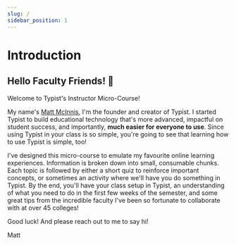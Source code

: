```yaml
---
slug: /
sidebar_position: 1
---
```


# Introduction

## Hello Faculty Friends! 👋

Welcome to Typist's Instructor Micro-Course!

My name's [Matt McInnis](https://www.linkedin.com/in/mattmcinnis/), I'm the founder and creator of Typist. I started Typist to build educational technology that's more advanced, impactful on student success, and importantly, **much easier for everyone to use**. Since using Typist in your class is so simple, you're going to see that learning how to use Typist is simple, too!

I've designed this micro-course to emulate my favourite online learning experiences. Information is broken down into small, consumable chunks. Each topic is followed by either a short quiz to reinforce important concepts, or sometimes an activity where we'll have you do something in Typist. By the end, you'll have your class setup in Typist, an understanding of what you need to do in the first few weeks of the semester, and some great tips from the incredible faculty I've been so fortunate to collaborate with at over 45 colleges!

Good luck! And please reach out to me to say hi!

Matt
